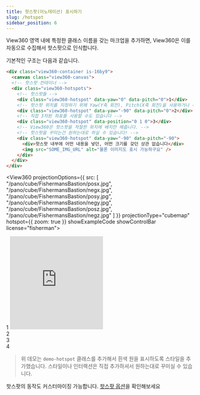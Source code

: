 ```yaml
---
title: 핫스팟(어노테이션) 표시하기
slug: /hotspot
sidebar_position: 6
---
```



View360 영역 내에 특정한 클래스 이름을 갖는 마크업을 추가하면, View360은 이를 자동으로 수집해서 핫스팟으로 인식합니다.

기본적인 구조는 다음과 같습니다.

```html
<div class="view360-container is-16by9">
  <canvas class="view360-canvas">
  <!-- 핫스팟 컨테이너 -->
  <div class="view360-hotspots">
    <!-- 핫스팟들 -->
    <div class="view360-hotspot" data-yaw="0" data-pitch="0">1</div>
    <!-- 핫스팟 위치를 지정하기 위해 Yaw(Y축 회전), Pitch(X축 회전)을 사용하거나 -->
    <div class="view360-hotspot" data-yaw="-90" data-pitch="0">2</div>
    <!-- 직접 3차원 좌표를 사용할 수도 있습니다 -->
    <div class="view360-hotspot" data-position="0 1 0">3</div>
    <!-- View360은 핫스팟을 적절한 위치에 배치만 해줍니다. -->
    <!-- 핫스팟을 꾸미는건 원하는대로 하실 수 있습니다! -->
    <div class="view360-hotspot" data-yaw="-90" data-pitch="-90">
      <div>핫스팟 내부에 어떤 내용을 넣던, 어떤 크기를 갖던 상관 없습니다</div>
      <img src="SOME_IMG_URL" alt="물론 이미지도 표시 가능하구요" />
    </div>
  </div>
</div>
```

<View360
  projectionOptions={{
    src: [
      "/pano/cube/FishermansBastion/posx.jpg",
      "/pano/cube/FishermansBastion/negx.jpg",
      "/pano/cube/FishermansBastion/posy.jpg",
      "/pano/cube/FishermansBastion/negy.jpg",
      "/pano/cube/FishermansBastion/posz.jpg",
      "/pano/cube/FishermansBastion/negz.jpg"
    ]
  }}
  projectionType="cubemap"
  hotspot={{ zoom: true }}
  showExampleCode
  showControlBar
  license="fisherman">
  <div className="view360-hotspots">
    <div className="view360-hotspot demo-hotspot" data-yaw="0" data-pitch="0">
      <span>1</span>
      <iframe className="demo-hotspot-bubble" width="250" height="250" src="https://www.youtube.com/embed/dQw4w9WgXcQ" title="YouTube video player" frameBorder="0" allow="accelerometer; autoplay; clipboard-write; encrypted-media; gyroscope; picture-in-picture"></iframe>
    </div>
    <div className="view360-hotspot demo-hotspot" data-yaw="-90" data-pitch="0">2</div>
    <div className="view360-hotspot demo-hotspot" data-yaw="-90" data-pitch="90">3</div>
    <div className="view360-hotspot demo-hotspot" data-yaw="-90" data-pitch="-90">4</div>
  </div>
</View360>

> 위 데모는 `demo-hotspot` 클래스를 추가해서 흰색 원을 표시하도록 스타일을 추가했습니다.
> 스타일이나 인터랙션은 직접 추가하셔서 원하는대로 꾸미실 수 있습니다.

핫스팟의 동작도 커스터마이징 가능합니다.
[핫스팟 옵션](/docs/options/hotspot)을 확인해보세요
